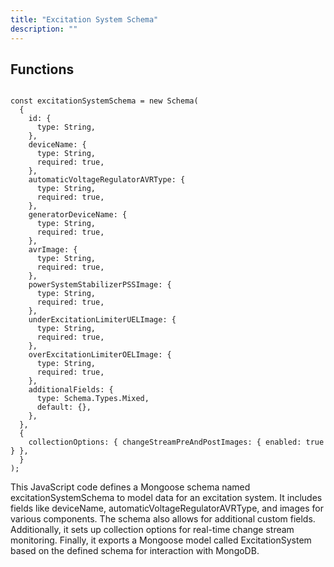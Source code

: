 ```yaml
---
title: "Excitation System Schema"
description: ""
---
```



## Functions

```tsx:excitationSystemSchema.tsx

const excitationSystemSchema = new Schema(
  {
    id: {
      type: String,
    },
    deviceName: {
      type: String,
      required: true,
    },
    automaticVoltageRegulatorAVRType: {
      type: String,
      required: true,
    },
    generatorDeviceName: {
      type: String,
      required: true,
    },
    avrImage: {
      type: String,
      required: true,
    },
    powerSystemStabilizerPSSImage: {
      type: String,
      required: true,
    },
    underExcitationLimiterUELImage: {
      type: String,
      required: true,
    },
    overExcitationLimiterOELImage: {
      type: String,
      required: true,
    },
    additionalFields: {
      type: Schema.Types.Mixed,
      default: {},
    },
  },
  {
    collectionOptions: { changeStreamPreAndPostImages: { enabled: true } },
  }
);

```

This JavaScript code defines a Mongoose schema named excitationSystemSchema to model data for an excitation system. It includes fields like deviceName, automaticVoltageRegulatorAVRType, and images for various components. The schema also allows for additional custom fields. Additionally, it sets up collection options for real-time change stream monitoring. Finally, it exports a Mongoose model called ExcitationSystem based on the defined schema for interaction with MongoDB.